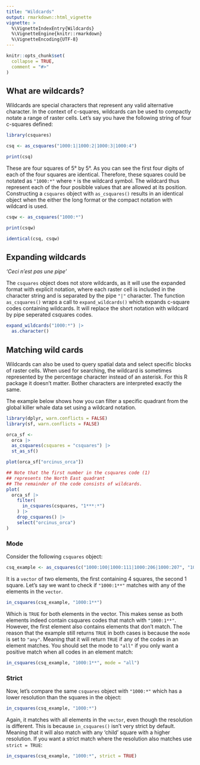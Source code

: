 ```yaml
---
title: "Wildcards"
output: rmarkdown::html_vignette
vignette: >
  %\VignetteIndexEntry{Wildcards}
  %\VignetteEngine{knitr::rmarkdown}
  %\VignetteEncoding{UTF-8}
---
```


```r
knitr::opts_chunk$set(
  collapse = TRUE,
  comment = "#>"
)
```

## What are wildcards?

Wildcards are special characters that represent any valid alternative
character. In the context of c-squares, wildcards can be used to compactly
notate a range of raster cells. Let's say you have the following string of four
c-squares defined:

```r
library(csquares)

csq <- as_csquares("1000:1|1000:2|1000:3|1000:4")

print(csq)
```

These are four squares of 5&deg; by 5&deg;. As you can see the first four digits
of each of the four squares are identical. Therefore, these squares could be
notated as `"1000:*"` where `*` is the wildcard symbol. The wildcard thus represent
each of the four posibble values that are allowed at its position. Constructing a
`csquares` object with `as_csquares()` results in an identical object when the either
the long format or the compact notation with wildcard is used.

```r
csqw <- as_csquares("1000:*")

print(csqw)

identical(csq, csqw)
```

## Expanding wildcards

*'Ceci n'est pas une pipe'*

The `csquares` object does not store wildcards, as it will use the expanded format
with explicit notation, where each raster cell is included in the character string and
is separated by the pipe `"|"` character. The function `as_csquares()` wraps a
call to `expand_wildcards()` which expands c-square codes containing wildcards. It will
replace the short notation with wildcard by pipe seperated csquares codes.

```r
expand_wildcards("1000:*") |>
  as.character()
```

## Matching wild cards

Wildcards can also be used to query spatial data and select specific blocks of
raster cells. When used for searching, the wildcard is sometimes represented
by the percentage character instead of an asterisk. For this R package it
doesn't matter. Bother characters are interpreted exactly the same.

The example below shows how you can filter a specific quadrant from the
global killer whale data set using a wildcard notation.

```r
library(dplyr, warn.conflicts = FALSE)
library(sf, warn.conflicts = FALSE)

orca_sf <-
  orca |>
  as_csquares(csquares = "csquares") |>
  st_as_sf()

plot(orca_sf["orcinus_orca"])

## Note that the first number in the csquares code (1)
## represents the North East quadrant
## The remainder of the code consists of wildcards.
plot(
  orca_sf |>
    filter(
      in_csquares(csquares, "1***:*")
    ) |>
    drop_csquares() |>
    select("orcinus_orca")
)
```

### Mode

Consider the following `csquares` object:

```r
csq_example <- as_csquares(c("1000:100|1000:111|1000:206|1000:207", "1000:122"))
```

It is a `vector` of two elements, the first containing 4 squares, the second 1 square.
Let's say we want to check if `"1000:1**"` matches with any of the elements in the `vector`.

```r
in_csquares(csq_example, "1000:1**")
```

Which is `TRUE` for both elements in the vector. This makes sense as both elements indeed contain
csquares codes that match with `"1000:1**"`. However, the first element also contains elements that
don't match. The reason that the example still returns `TRUE` in both cases is because the `mode` is
set to `"any"`. Meaning that it will return `TRUE` if any of the codes in an element matches.
You should set the mode to `"all"` if you only want a positive match when all codes in an element match:

```r
in_csquares(csq_example, "1000:1**", mode = "all")
```

### Strict

Now, let's compare the same `csquares` object with `"1000:*"` which has a lower resolution than the
squares in the object:

```r
in_csquares(csq_example, "1000:*")
```

Again, it matches with all elements in the `vector`, even though the resolution is different. This
is because `in_csquares()` isn't very strict by default. Meaning that it will also match with any
'child' square with a higher resolution. If you want a strict match where the resolution also matches
use `strict = TRUE`:

```r
in_csquares(csq_example, "1000:*", strict = TRUE)
```
